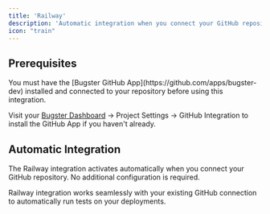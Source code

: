 ```yaml
---
title: 'Railway'
description: 'Automatic integration when you connect your GitHub repository'
icon: "train"
---
```


## Prerequisites

<Warning>
You must have the [Bugster GitHub App](https://github.com/apps/bugster-dev) installed and connected to your repository before using this integration.
</Warning>

Visit your [Bugster Dashboard](https://app.bugster.dev) → Project Settings → GitHub Integration to install the GitHub App if you haven't already.

## Automatic Integration

<Check>
The Railway integration activates automatically when you connect your GitHub repository. No additional configuration is required.
</Check>

Railway integration works seamlessly with your existing GitHub connection to automatically run tests on your deployments.
